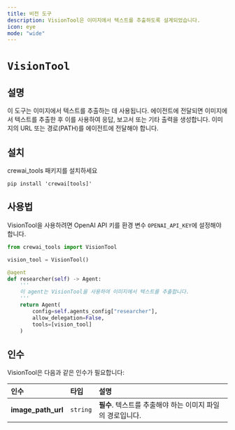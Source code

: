 ```yaml
---
title: 비전 도구
description: VisionTool은 이미지에서 텍스트를 추출하도록 설계되었습니다.
icon: eye
mode: "wide"
---
```


# `VisionTool`

## 설명

이 도구는 이미지에서 텍스트를 추출하는 데 사용됩니다. 에이전트에 전달되면 이미지에서 텍스트를 추출한 후 이를 사용하여 응답, 보고서 또는 기타 출력을 생성합니다.
이미지의 URL 또는 경로(PATH)를 에이전트에 전달해야 합니다.

## 설치

crewai_tools 패키지를 설치하세요

```shell
pip install 'crewai[tools]'
```

## 사용법

VisionTool을 사용하려면 OpenAI API 키를 환경 변수 `OPENAI_API_KEY`에 설정해야 합니다.

```python Code
from crewai_tools import VisionTool

vision_tool = VisionTool()

@agent
def researcher(self) -> Agent:
    '''
    이 agent는 VisionTool을 사용하여 이미지에서 텍스트를 추출합니다.
    '''
    return Agent(
        config=self.agents_config["researcher"],
        allow_delegation=False,
        tools=[vision_tool]
    )
```

## 인수

VisionTool은 다음과 같은 인수가 필요합니다:

| 인수                | 타입     | 설명                                                                              |
| :------------------ | :------- | :-------------------------------------------------------------------------------- |
| **image_path_url**  | `string` | **필수**. 텍스트를 추출해야 하는 이미지 파일의 경로입니다.                         |
